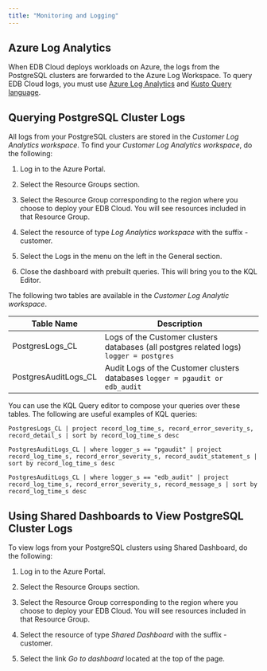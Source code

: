 ```yaml
---
title: "Monitoring and Logging"
---
```


## Azure Log Analytics

When EDB Cloud deploys workloads on Azure, the logs from the PostgreSQL clusters are forwarded to the Azure Log Workspace.
To query EDB Cloud logs, you must use [Azure Log Analytics](https://docs.microsoft.com/en-us/azure/azure-monitor/logs/log-analytics-overview) and [Kusto Query language](https://azure-training.com/azure-data-science/the-kusto-query-language/).



##  Querying PostgreSQL Cluster Logs


All logs from your PostgreSQL clusters are stored in the _Customer Log Analytics workspace_. To find your _Customer Log Analytics workspace_, do the following:

1. Log in to the Azure Portal.

2. Select the Resource Groups section.

2. Select the Resource Group corresponding to the region where you choose to deploy your EDB Cloud. You will see resources included in that Resource Group.

3. Select the resource of type _Log Analytics workspace_ with the suffix -customer.

4. Select the Logs in the menu on the left in the General section.

5. Close the dashboard with prebuilt queries. This will bring you to the KQL Editor.

The following two tables are available in the _Customer Log Analytic workspace_.

| Table Name  | Description  |
| --- | --- |
| PostgresLogs_CL  | Logs of the Customer clusters databases (all postgres related logs) `logger = postgres`  |
| PostgresAuditLogs_CL  | Audit Logs of the Customer clusters databases `logger = pgaudit or edb_audit`  |

You can use the KQL Query editor to compose your queries over these tables.
The following are useful examples of KQL queries:

`PostgresLogs_CL | project record_log_time_s, record_error_severity_s, record_detail_s | sort by record_log_time_s desc`

`PostgresAuditLogs_CL
| where logger_s == "pgaudit"
| project record_log_time_s, record_error_severity_s, record_audit_statement_s
| sort by record_log_time_s desc `

`PostgresAuditLogs_CL
| where logger_s == "edb_audit"
| project record_log_time_s, record_error_severity_s, record_message_s
| sort by record_log_time_s desc `

##  Using Shared Dashboards to View PostgreSQL Cluster Logs

To view logs from your PostgreSQL clusters using Shared Dashboard, do the following:

1. Log in to the Azure Portal.

2. Select the Resource Groups section.

2. Select the Resource Group corresponding to the region where you choose to deploy your EDB Cloud. You will see resources included in that Resource Group.

3. Select the resource of type _Shared Dashboard_ with the suffix -customer.

4. Select the link _Go to dashboard_ located at the top of the page.


